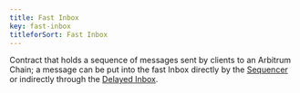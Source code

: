 ```yaml
---
title: Fast Inbox
key: fast-inbox
titleforSort: Fast Inbox
---
```


Contract that holds a sequence of messages sent by clients to an Arbitrum Chain; a message can be put into the fast Inbox directly by the [Sequencer](/intro/glossary#sequencer) or indirectly through the [Delayed Inbox](/intro/glossary#delayed-inbox).
